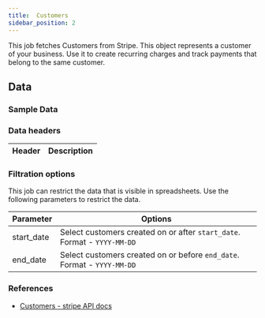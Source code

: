 ```yaml
---
title:  Customers
sidebar_position: 2
---
```


This job fetches Customers from Stripe. This object represents a customer of your business. Use it to create recurring charges and track payments that belong to the same customer.

<AddJob
  template="gsheet_stripe_customers" 
/>

## Data

### Sample Data

<Gsheet
  src="https://docs.google.com/spreadsheets/d/1yiCWVI4oGzIPUBR2Emm2YJGfpisbRnxShpuFw1MVqzE/edit#gid=1706337560"
/>


### Data headers 

| Header           | Description                                              |
|------------------|----------------------------------------------------------|




### Filtration options 

This job can restrict the data that is visible in spreadsheets. Use the following parameters to restrict the data.

| Parameter | Options |
|----|----|
| start_date | Select customers created on or after `start_date`. Format - `YYYY-MM-DD` |
| end_date | Select customers created on or before `end_date`. Format - `YYYY-MM-DD` |



### References
- [Customers - stripe API docs](https://docs.stripe.com/api/customers)